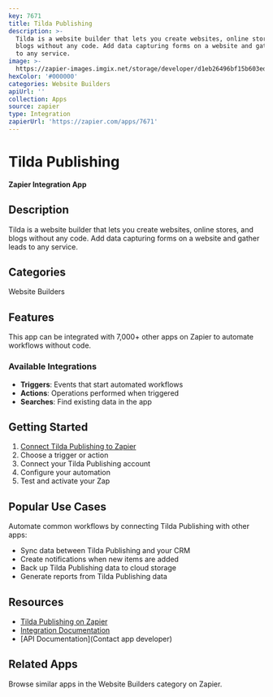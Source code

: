 ```yaml
---
key: 7671
title: Tilda Publishing
description: >-
  Tilda is a website builder that lets you create websites, online stores, and
  blogs without any code. Add data capturing forms on a website and gather leads
  to any service.
image: >-
  https://zapier-images.imgix.net/storage/developer/d1eb26496bf15b603ed0c732dbbad5f0.png?auto=format%2Ccompress&ixlib=python-3.0.0&q=50
hexColor: '#000000'
categories: Website Builders
apiUrl: ''
collection: Apps
source: zapier
type: Integration
zapierUrl: 'https://zapier.com/apps/7671'
---
```

# Tilda Publishing

**Zapier Integration App**

## Description

Tilda is a website builder that lets you create websites, online stores, and blogs without any code. Add data capturing forms on a website and gather leads to any service.

## Categories

Website Builders

## Features

This app can be integrated with 7,000+ other apps on Zapier to automate workflows without code.

### Available Integrations

- **Triggers**: Events that start automated workflows
- **Actions**: Operations performed when triggered
- **Searches**: Find existing data in the app

## Getting Started

1. [Connect Tilda Publishing to Zapier](https://zapier.com/apps/7671)
2. Choose a trigger or action
3. Connect your Tilda Publishing account
4. Configure your automation
5. Test and activate your Zap

## Popular Use Cases

Automate common workflows by connecting Tilda Publishing with other apps:

- Sync data between Tilda Publishing and your CRM
- Create notifications when new items are added
- Back up Tilda Publishing data to cloud storage
- Generate reports from Tilda Publishing data

## Resources

- [Tilda Publishing on Zapier](https://zapier.com/apps/7671)
- [Integration Documentation](https://zapier.com/apps/7671/integrations)
- [API Documentation](Contact app developer)

## Related Apps

Browse similar apps in the Website Builders category on Zapier.
